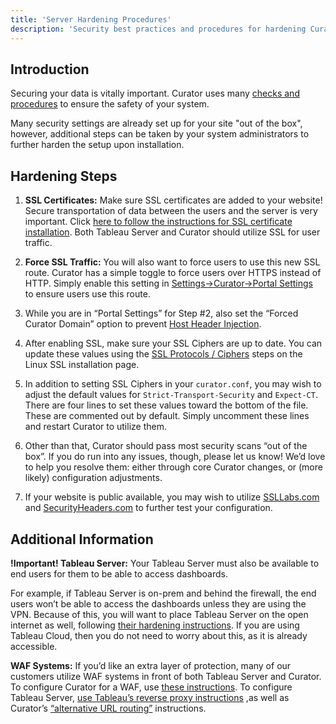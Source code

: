 ---
title: 'Server Hardening Procedures'
description: 'Security best practices and procedures for hardening Curator server installations to protect your data and infrastructure.'
---

## Introduction

Securing your data is vitally important. Curator uses many
[checks and procedures](https://curator.interworks.com/data-and-security)
to ensure the safety of your system.

Many security settings are already set up for your site "out of the box", however, additional steps can be
taken by your system administrators to further harden the setup upon installation.

## Hardening Steps

1. **SSL Certificates:** Make sure SSL certificates are added to your website! Secure transportation of data
between the users and the server is very important. Click
[here to follow the instructions for SSL certificate installation](/setup/ssl/linux_ssl).
Both Tableau Server and Curator should utilize SSL for user traffic.

2. **Force SSL Traffic:** You will also want to force users to use this new SSL route. Curator has a simple
toggle to force users over HTTPS instead of HTTP. Simply enable this setting in
[Settings->Curator->Portal Settings](/setup/ssl/force_ssl) \
to ensure users use this route.

3. While you are in “Portal Settings” for Step #2, also set the “Forced Curator Domain” option to prevent
[Host Header Injection](https://owasp.org/www-project-web-security-testing-guide/latest/4-Web_Application_Security_Testing/07-Input_Validation_Testing/17-Testing_for_Host_Header_Injection).

4. After enabling SSL, make sure your SSL Ciphers are up to date. You can update these values using the
[SSL Protocols / Ciphers](/setup/ssl/linux_ssl)
steps on the Linux SSL installation page.

5. In addition to setting SSL Ciphers in your `curator.conf`, you may wish to adjust the default values for
`Strict-Transport-Security` and `Expect-CT`. There are four lines to set these values toward the bottom of
the file. These are commented out by default. Simply uncomment these lines and restart Curator to utilize them.

6. Other than that, Curator should pass most security scans “out of the box”. If you do run into any issues,
though, please let us know! We’d love to help you resolve them: either through core Curator changes, or (more
likely) configuration adjustments.

7. If your website is public available, you may wish to utilize
[SSLLabs.com](https://www.ssllabs.com/ssltest/analyze.html)
and [SecurityHeaders.com](https://securityheaders.com/) to further test your configuration.

## Additional Information

**!Important! Tableau Server:** Your Tableau Server must also be available to end users for them to be able to access
dashboards.

For example, if Tableau Server is on-prem and behind the firewall, the end users won’t be able to access the
dashboards unless they are using the VPN. Because of this, you will want to place Tableau Server on the open
internet as well, following [their hardening instructions](https://help.tableau.com/current/server/en-gb/security_harden.htm).
If you are using Tableau Cloud, then you do not need to worry about this, as it is already accessible.

**WAF Systems:** If you’d like an extra layer of protection, many of our customers utilize WAF systems in
front of both Tableau Server and Curator. To configure Curator for a WAF, use
[these instructions](/setup/proxy_configuration/reverse_proxy). To configure Tableau Server,
[use Tableau’s reverse proxy instructions](https://help.tableau.com/current/server/en-us/proxy.htm#configure-the-reverse-proxy-server)
,as well as Curator’s
[“alternative URL routing”](/creating_integrations/tableau_connection/alternative_url_routing)
instructions.
